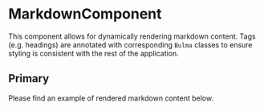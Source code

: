 
<Meta of={MarkdownComponentStories} />

# MarkdownComponent

This component allows for dynamically rendering markdown content.
Tags (e.g. headings) are annotated with corresponding `Bulma` classes to ensure styling is consistent with the rest of the application.

<Controls />

## Primary

Please find an example of rendered markdown content below.

<Canvas>
  <Story of={MarkdownComponentStories.Primary} />
</Canvas>
